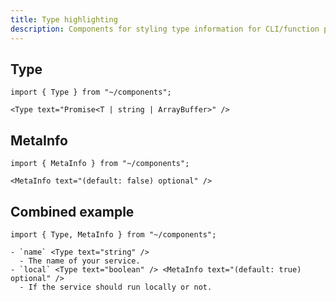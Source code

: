 ```yaml
---
title: Type highlighting
description: Components for styling type information for CLI/function parameters.
---
```


## Type

```mdx live
import { Type } from "~/components";

<Type text="Promise<T | string | ArrayBuffer>" />
```

## MetaInfo

```mdx live
import { MetaInfo } from "~/components";

<MetaInfo text="(default: false) optional" />
```

## Combined example

```mdx live
import { Type, MetaInfo } from "~/components";

- `name` <Type text="string" />
  - The name of your service.
- `local` <Type text="boolean" /> <MetaInfo text="(default: true) optional" />
  - If the service should run locally or not.
```
